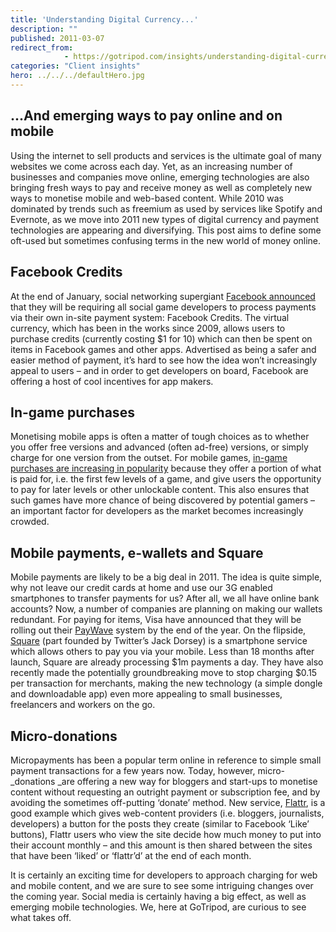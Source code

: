 ```yaml
---
title: 'Understanding Digital Currency...'
description: ""
published: 2011-03-07
redirect_from: 
            - https://gotripod.com/insights/understanding-digital-currency/
categories: "Client insights"
hero: ../../../defaultHero.jpg
---
```

## ...And emerging ways to pay online and on mobile

Using the internet to sell products and services is the ultimate goal of many websites we come across each day. Yet, as an increasing number of businesses and companies move online, emerging technologies are also bringing fresh ways to pay and receive money as well as completely new ways to monetise mobile and web-based content. While 2010 was dominated by trends such as freemium as used by services like Spotify and Evernote, as we move into 2011 new types of digital currency and payment technologies are appearing and diversifying. This post aims to define some oft-used but sometimes confusing terms in the new world of money online.

## Facebook Credits

At the end of January, social networking supergiant [Facebook announced](http://developers.facebook.com/blog/post/451) that they will be requiring all social game developers to process payments via their own in-site payment system: Facebook Credits. The virtual currency, which has been in the works since 2009, allows users to purchase credits (currently costing \$1 for 10) which can then be spent on items in Facebook games and other apps. Advertised as being a safer and easier method of payment, it’s hard to see how the idea won’t increasingly appeal to users – and in order to get developers on board, Facebook are offering a host of cool incentives for app makers.

## In-game purchases

Monetising mobile apps is often a matter of tough choices as to whether you offer free versions and advanced (often ad-free) versions, or simply charge for one version from the outset. For mobile games, [in-game purchases are increasing in popularity](http://www.digitalstrategyconsulting.com/netimperative/news/2010/12/mobile_games_ingame_purchases.php) because they offer a portion of what is paid for, i.e. the first few levels of a game, and give users the opportunity to pay for later levels or other unlockable content. This also ensures that such games have more chance of being discovered by potential gamers – an important factor for developers as the market becomes increasingly crowded.

## Mobile payments, e-wallets and Square

Mobile payments are likely to be a big deal in 2011. The idea is quite simple, why not leave our credit cards at home and use our 3G enabled smartphones to transfer payments for us? After all, we all have online bank accounts? Now, a number of companies are planning on making our wallets redundant. For paying for items, Visa have announced that they will be rolling out their [PayWave](http://reviews.cnet.com/8301-13970_7-20032840-78.html) system by the end of the year. On the flipside, [Square](https://squareup.com/) (part founded by Twitter’s Jack Dorsey) is a smartphone service which allows others to pay you via your mobile. Less than 18 months after launch, Square are already processing $1m payments a day. They have also recently made the potentially groundbreaking move to stop charging $0.15 per transaction for merchants, making the new technology (a simple dongle and downloadable app) even more appealing to small businesses, freelancers and workers on the go.

## Micro-donations

Micropayments has been a popular term online in reference to simple small payment transactions for a few years now. Today, however, micro-\_donations \_are offering a new way for bloggers and start-ups to monetise content without requesting an outright payment or subscription fee, and by avoiding the sometimes off-putting ‘donate’ method. New service, [Flattr](https://flattr.com/), is a good example which gives web-content providers (i.e. bloggers, journalists, developers) a button for the posts they create (similar to Facebook ‘Like’ buttons), Flattr users who view the site decide how much money to put into their account monthly – and this amount is then shared between the sites that have been ‘liked’ or ‘flattr’d’ at the end of each month.

It is certainly an exciting time for developers to approach charging for web and mobile content, and we are sure to see some intriguing changes over the coming year. Social media is certainly having a big effect, as well as emerging mobile technologies. We, here at GoTripod, are curious to see what takes off.
